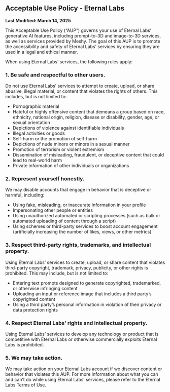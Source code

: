 ## **Acceptable Use Policy \- Eternal Labs**

**Last Modified: March 14, 2025**

This Acceptable Use Policy (“AUP”) governs your use of Eternal Labs’ generative AI features, including prompt-to-3D and image-to-3D services, as well as services provided by Meshy. The goal of this AUP is to promote the accessibility and safety of Eternal Labs’ services by ensuring they are used in a legal and ethical manner.

When using Eternal Labs’ services, the following rules apply:

### **1\. Be safe and respectful to other users.**

Do not use Eternal Labs’ services to attempt to create, upload, or share abusive, illegal material, or content that violates the rights of others. This includes, but is not limited to:

- Pornographic material
- Hateful or highly offensive content that demeans a group based on race, ethnicity, national origin, religion, disease or disability, gender, age, or sexual orientation
- Depictions of violence against identifiable individuals
- Illegal activities or goods
- Self-harm or the promotion of self-harm
- Depictions of nude minors or minors in a sexual manner
- Promotion of terrorism or violent extremism
- Dissemination of misleading, fraudulent, or deceptive content that could lead to real-world harm
- Private information of other individuals or organizations

### **2\. Represent yourself honestly.**

We may disable accounts that engage in behavior that is deceptive or harmful, including:

- Using fake, misleading, or inaccurate information in your profile
- Impersonating other people or entities
- Using unauthorized automated or scripting processes (such as bulk or automated uploading of content through a script)
- Using schemes or third-party services to boost account engagement (artificially increasing the number of likes, views, or other metrics)

### **3\. Respect third-party rights, trademarks, and intellectual property.**

Using Eternal Labs’ services to create, upload, or share content that violates third-party copyright, trademark, privacy, publicity, or other rights is prohibited. This may include, but is not limited to:

- Entering text prompts designed to generate copyrighted, trademarked, or otherwise infringing content
- Uploading an input or reference image that includes a third party’s copyrighted content
- Using a third party’s personal information in violation of their privacy or data protection rights

### **4\. Respect Eternal Labs’ rights and intellectual property.**

Using Eternal Labs’ services to develop any technology or product that is competitive with Eternal Labs or otherwise commercially exploits Eternal Labs is prohibited.

### **5\. We may take action.**

We may take action on your Eternal Labs account if we discover content or behavior that violates this AUP. For more information about what you can and can’t do while using Eternal Labs’ services, please refer to the Eternal Labs Terms of Use.

